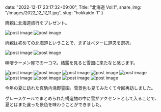 date: "2022-12-17 23:17:32+09:00",
Title: "北海道 Vol.1",
share_img: "/images/2022_12_17_11.jpg",
slug: "hokkaido-1"
}

両親に北海道旅行をプレゼント。

<img src="/images/2022_12_17_1.jpg" alt="post image" />
<img src="/images/2022_12_17_2.jpg" alt="post image" />

両親は初めての北海道ということで、まずはベターに道央を選択。

<img src="/images/2022_12_17_3.jpg" alt="post image" />
<img src="/images/2022_12_17_4.jpg" alt="post image" />

味噌ラーメン屋での一コマ。結露を見ると雪国に来たなと感じます。

<img src="/images/2022_12_17_5.jpg" alt="post image" />
<img src="/images/2022_12_17_6.jpg" alt="post image" />
<img src="/images/2022_12_17_7.jpg" alt="post image" />
<img src="/images/2022_12_17_8.jpg" alt="post image" />
<img src="/images/2022_12_17_9.jpg" alt="post image" />
<img src="/images/2022_12_17_10.jpg" alt="post image" />
<img src="/images/2022_12_17_11.jpg" alt="post image" />
<img src="/images/2022_12_17_12.jpg" alt="post image" />
<img src="/images/2022_12_17_13.jpg" alt="post image" />

今年の夏に訪れた真駒内滝野霊園。雪景色も見てみたくて今回再訪しました。

グレースケールでまとめられた構造物の中に雪がアクセントとして入ることで、夏とはまた違った景色を味わうことができました。
